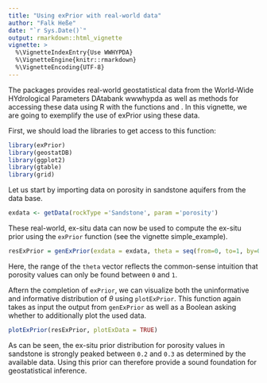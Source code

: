 ```yaml
---
title: "Using exPrior with real-world data"
author: "Falk Heße"
date: "`r Sys.Date()`"
output: rmarkdown::html_vignette
vignette: >
  %\VignetteIndexEntry{Use WWHYPDA}
  %\VignetteEngine{knitr::rmarkdown}
  %\VignetteEncoding{UTF-8}
---
```


The \pkg{exPrior} packages provides real-world geostatistical data from the World-Wide HYdrological Parameters DAtabank wwwhypda as well as methods for accessing these data using R with the functions \texttt{viewInfo()} and \texttt{getData()}. In this vignette, we are going to exemplify the use of exPrior using these data.

First, we should load the libraries to get access to this function:

```r
library(exPrior)
library(geostatDB)
library(ggplot2)
library(gtable)
library(grid)
```

Let us start by importing data on porosity in sandstone aquifers from the data base.
 
```r
exdata <- getData(rockType ='Sandstone', param ='porosity')
```
  
These real-world, ex-situ data can now be used to compute the ex-situ prior using the `exPrior` function (see the vignette simple_example).

```r
resExPrior = genExPrior(exdata = exdata, theta = seq(from=0, to=1, by=0.01))
```

Here, the range of the `theta` vector reflects the common-sense intuition that porosity values can only be found between `0` and `1`.

Aftern the completion of `exPrior`, we can visualize both the uninformative and informative distribution of $\theta$ using `plotExPrior`. This function again takes as input the output from `genExPrior` as well as a Boolean asking whether to additionally plot the used data.

```r
plotExPrior(resExPrior, plotExData = TRUE)
```

As can be seen, the ex-situ prior distribution for porosity values in sandstone is strongly peaked between `0.2` and `0.3` as determined by the available data. Using this prior can therefore provide a sound foundation for geostatistical inference. 


<!-- # From the vignette generated by default -->

<!-- Vignettes are long form documentation commonly included in packages. Because they are part of the distribution of the package, they need to be as compact as possible. The `html_vignette` output type provides a custom style sheet (and tweaks some options) to ensure that the resulting html is as small as possible. The `html_vignette` format: -->

<!-- - Never uses retina figures -->
<!-- - Has a smaller default figure size -->
<!-- - Uses a custom CSS stylesheet instead of the default Twitter Bootstrap style -->

<!-- ## Vignette Info -->

<!-- Note the various macros within the `vignette` section of the metadata block above. These are required in order to instruct R how to build the vignette. Note that you should change the `title` field and the `\VignetteIndexEntry` to match the title of your vignette. -->

<!-- ## Styles -->

<!-- The `html_vignette` template includes a basic CSS theme. To override this theme you can specify your own CSS in the document metadata as follows: -->

<!--     output: -->
<!--       rmarkdown::html_vignette: -->
<!--         css: mystyles.css -->

<!-- ## Figures -->

<!-- The figure sizes have been customised so that you can easily put two images side-by-side. -->

<!-- ```{r, fig.show='hold'} -->
<!-- plot(1:10) -->
<!-- plot(10:1) -->
<!-- ``` -->

<!-- You can enable figure captions by `fig_caption: yes` in YAML: -->

<!--     output: -->
<!--       rmarkdown::html_vignette: -->
<!--         fig_caption: yes -->

<!-- Then you can use the chunk option `fig.cap = "Your figure caption."` in **knitr**. -->

<!-- ## More Examples -->

<!-- You can write math expressions, e.g. $Y = X\beta + \epsilon$, footnotes^[A footnote here.], and tables, e.g. using `knitr::kable()`. -->

<!-- ```{r, echo=FALSE, results='asis'} -->
<!-- knitr::kable(head(mtcars, 10)) -->
<!-- ``` -->

<!-- Also a quote using `>`: -->

<!-- > "He who gives up [code] safety for [code] speed deserves neither." -->
<!-- ([via](https://twitter.com/hadleywickham/status/504368538874703872)) -->
